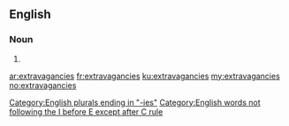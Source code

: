 ==English==

===Noun===
{{head|en|plural}}

# {{plural of|extravagancy|lang=en}}

[[Category:English plurals ending in "-ies"]]
[[Category:English words not following the I before E except after C rule]]

[[ar:extravagancies]]
[[fr:extravagancies]]
[[ku:extravagancies]]
[[my:extravagancies]]
[[no:extravagancies]]
